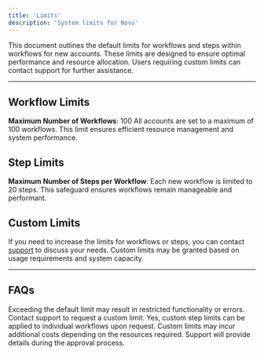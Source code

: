```yaml
---
title: 'Limits'
description: 'System limits for Novu'
---
```



This document outlines the default limits for workflows and steps within workflows for new accounts. These limits are designed to ensure optimal performance and resource allocation. Users requiring custom limits can contact support for further assistance.

---

## Workflow Limits

**Maximum Number of Workflows**: 100 All accounts are set to a maximum of 100 workflows. This limit ensures efficient resource management and system performance.

## Step Limits

**Maximum Number of Steps per Workflow**: Each new workflow is limited to 20 steps. This safeguard ensures workflows remain manageable and performant.

## Custom Limits

If you need to increase the limits for workflows or steps, you can contact [support](mailto:support@novu.co) to discuss your needs. Custom limits may be granted based on usage requirements and system capacity.

---

## FAQs

<Accordions>
  <Accordion title="What happens if I exceed the default workflow or step limit?">
    Exceeding the default limit may result in restricted functionality or errors. Contact support to request a custom limit.
  </Accordion>
  
  <Accordion title="Can I increase the step limit for specific workflows only?">
    Yes, custom step limits can be applied to individual workflows upon request.
  </Accordion>
  
  <Accordion title="Is there a cost associated with custom limits?">
    Custom limits may incur additional costs depending on the resources required. Support will provide details during the approval process.
  </Accordion>
</Accordions>
